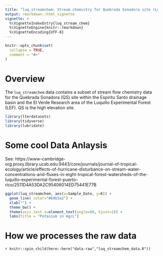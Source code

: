 ```yaml
---
title: "luq_streamchem: Stream chemistry for Quebrada Sonadora site (Luquillo LTER)"
output: rmarkdown::html_vignette
vignette: >
  %\VignetteIndexEntry{luq_stream_chem}
  %\VignetteEngine{knitr::rmarkdown}
  %\VignetteEncoding{UTF-8}
---
```



```r
knitr::opts_chunk$set(
  collapse = TRUE,
  comment = "#>"
)
```

# Overview

The `luq_streamchem` data contains a subset of stream flow chemistry data for the Quebrada Sonadora (QS) site within the Espiritu Santo drainage basin and the El Verde Research area of the Luquillo Experimental Forest (LEF). QS is the high elevation site.


```r
library(lterdatasets)
library(tidyverse)
library(lubridate)
```

# Some cool Data Anlaysis

See: https://www-cambridge-org.proxy.library.ucsb.edu:9443/core/journals/journal-of-tropical-ecology/article/effects-of-hurricane-disturbance-on-stream-water-concentrations-and-fluxes-in-eight-tropical-forest-watersheds-of-the-luquillo-experimental-forest-puerto-rico/2511D4A53DA2C95406014ED75441E77B


```r
ggplot(luq_streamchem, aes(x=Sample_Date, y=K)) +
  geom_line( color="#69b3a2") + 
  xlab("") +
  theme_bw() +
  theme(axis.text.x=element_text(angle=60, hjust=1)) +
  labs(title = "Potasium in mg/L") 

```


# How we processes the raw data

`r knitr::spin_child(here::here("data-raw","luq_streamchem_data.R"))`




